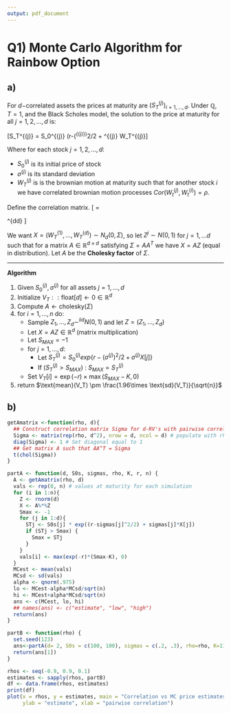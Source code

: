 ```yaml
---
output: pdf_document
---
```


# Q1) Monte Carlo Algorithm for Rainbow Option 

## a) 
For $d-$correlated assets the prices at maturity are $(S^{(j)}_T)_{i=1, \dots, d}$.
Under $\mathbb{Q}$, $T=1$, and the Black Scholes model, the solution to the price at maturity for all $j=1,2,\dots,d$ is: 

\[S_T^{(j)} = S_0^{(j)} \exp(r-(\sigma^{(j)})^2/2 + \sigma^{(j)} W_T^{(j)}\]

Where for each stock $j =1,2,\dots, d$:

  * $S_0^{(j)}$ is its initial price of stock
  * $\sigma^{(j)}$ is its standard deviation
  * $W_T^{(j)}$ is is the brownian motion at maturity such that for another stock $i$ we have correlated brownian motion processes $Cor(W_t^{(j)}, W_t^{(i)})=\rho$. 
  
Define the correlation matrix.
\[
\Sigma = 
\begin{bmatrix} 
    1 & \rho  & \dots & \rho \\
    \rho & 1  & \dots & \rho \\
    \vdots & \vdots &  \ddots &\vdots \\
    \rho  &  \rho & \dots &1
\end{bmatrix}
    \in\mathbb{R}^{d\times d}
\]

We want $X =  (W_T^{(1)}, \dots , W_T^{(d)}) \sim N_d(0, \Sigma)$, so let $Z^j \sim N(0,1)$ for $j=1,\dots d$ such that for a matrix $A \in \mathbb{R}^{d\times d}$ satisfying $\Sigma = AA^T$ we have $X = AZ$ (equal in distribution). Let $A$ be the **Cholesky factor** of $\Sigma$.

*****

**Algorithm**

1. Given $S_0^{(j)}, \sigma^{(j)}$ for all assets $j=1,\dots, d$
2. Initialize $V_T :: \text{float}[d] \gets 0 \in \mathbb{R}^d$
3. Compute $A \gets \text{cholesky}(\Sigma)$
4. for $i = 1, \dots, n$ do:
    * Sample $Z_1, \dots, Z_d \sim^{iid} N(0,1)$ and let $Z = (Z_1, \dots, Z_d)$
    * Let $X = AZ \in \mathbb{R}^d$ (matrix multiplication)
    * Let $S_{MAX} = -1$
    * for $j=1, \dots , d$:
      - Let $S_T^{(j)} = S_0^{(j)} exp\{r-(\sigma^{(j)})^2/2 + \sigma^{(j)} X[j] \}$
      - If $(S_T^{(j)} > S_{MAX})$ : $S_{MAX} = S_T^{(j)}$ 
    * Set $V_T[i] = \exp(-r) \times \max(S_{MAX}-K, 0)$
5. return $\text{mean}(V_T) \pm \frac{1.96\times \text{sd}(V_T)}{\sqrt{n}}$



\newpage 

## b) 

```r
getAmatrix <-function(rho, d){
  ## Construct correlation matrix Sigma for d-RV's with pairwise correlation rho. 
  Sigma <- matrix(rep(rho, d^2), nrow = d, ncol = d) # populate with rho
  diag(Sigma) <- 1 # Set diagonal equal to 1
  ## Get matrix A such that AA^T = Sigma
  t(chol(Sigma))
}

partA <- function(d, S0s, sigmas, rho, K, r, n) {
  A <- getAmatrix(rho, d)
  vals <- rep(0, n) # values at maturity for each simulation
  for (i in 1:n){
    Z <- rnorm(d)
    X <- A%*%Z
    Smax <- -1
    for (j in 1:d){
      STj <- S0s[j] * exp((r-sigmas[j]^2/2) + sigmas[j]*X[j])
      if (STj > Smax) {
        Smax = STj
      }
    }
    vals[i] <- max(exp(-r)*(Smax-K), 0)
  }
  MCest <- mean(vals)
  MCsd <- sd(vals)
  alpha <- qnorm(.975)
  lo <- MCest-alpha*MCsd/sqrt(n)
  hi <- MCest+alpha*MCsd/sqrt(n)
  ans <- c(MCest, lo, hi)
  ## names(ans) <- c("estimate", "low", "high")
  return(ans)
}

partB <- function(rho) {
  set.seed(123)
  ans<-partA(d= 2, S0s = c(100, 100), sigmas = c(.2, .3), rho=rho, K=110, r=0.05, n=100000)
  return(ans[1])
}

```
\newpage 

```r
rhos <- seq(-0.9, 0.9, 0.1)
estimates <- sapply(rhos, partB)
df <- data.frame(rhos, estimates)
print(df)
plot(x = rhos, y = estimates, main = "Correlation vs MC price estimates", 
     ylab = "estimate", xlab = "pairwise correlation")

```












